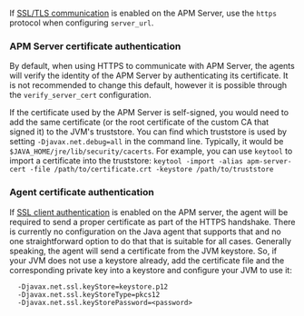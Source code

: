 

<div id="ssl-configuration"></div>

If [SSL/TLS communication](((apm-guide-ref))/agent-tls.html) is enabled on the APM Server, use the `https` protocol when configuring <DocLink id="serverlessObservabilityApmAgentsJavaConfigure" section="server_url">`server_url`</DocLink>.

<div id="ssl-server-authentication"></div>

### APM Server certificate authentication

By default, when using HTTPS to communicate with APM Server, the agents will verify the identity of the APM Server by authenticating its certificate.
It is not recommended to change this default, however it is possible through the <DocLink id="serverlessObservabilityApmAgentsJavaConfigure" section="verify_server_cert">`verify_server_cert`</DocLink> configuration.

If the certificate used by the APM Server is self-signed, you would need to add the same certificate (or the root certificate of the custom CA that signed it) to the JVM's truststore.
You can find which truststore is used by setting `-Djavax.net.debug=all`
in the command line.
Typically, it would be `$JAVA_HOME/jre/lib/security/cacerts`.
For example, you can use `keytool` to import a certificate into the truststore:
`keytool -import -alias apm-server-cert -file /path/to/certificate.crt -keystore /path/to/truststore`

<div id="ssl-client-authentication"></div>

### Agent certificate authentication

If [SSL client authentication](((apm-guide-ref))/agent-tls.html#agent-client-cert)
is enabled on the APM server, the agent will be required to send a proper certificate as part of the HTTPS handshake.
There is currently no configuration on the Java agent that supports that and no one straightforward option to do that that is suitable for all cases.
Generally speaking, the agent will send a certificate from the JVM keystore.
So, if your JVM does not use a keystore already, add the certificate file and the corresponding private key into a keystore and configure your JVM to use it:

```
  -Djavax.net.ssl.keyStore=keystore.p12
  -Djavax.net.ssl.keyStoreType=pkcs12
  -Djavax.net.ssl.keyStorePassword=<password>
```
